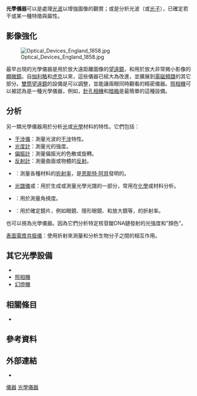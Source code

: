 {{expert}}

'''光學儀器'''可以是處理[[光波|光波]]以增強圖像的觀賞；或是分析光波（或[[光子|光子]]），已確定若干或某一種特徵與屬性。

== 影像強化 ==
[[File:Optical_Devices_England_1858.jpg|thumb]]

{{further|觀察儀器}}
最早出現的光學儀器是用於放大遠距離圖像的[[望遠鏡|望遠鏡]]，和用於放大非常微小影像的[[顯微鏡|顯微鏡]]。自[[伽利略|伽利略]]和[[安东尼·范·列文虎克|虎克]]以來，這些儀器已經大為改進，並擴展到[[電磁頻譜|電磁頻譜]]的其它部分。[[雙筒望遠鏡|雙筒望遠鏡]]的設備是可以調整，並能讓兩眼同時觀看的精密儀器。[[照相機|照相機]]可以被認為是一種光學儀器，例如，[[針孔相機|針孔相機]]和[[暗箱|暗箱]]是最簡單的這種設備。

== 分析 ==
另一類光學儀器用於分析[[光|光]]或[[光學|光學]]材料的特性。它們包括：

* [[干涉測量術|干涉儀]]：測量光波的[[干涉_(物理學)|干涉]]特性。
* [[光度計|光度計]]：測量光的強度。
* [[偏振計|偏振計]]：測量偏振光的色散或旋轉。
* [[分光光度法|反射計]]：測量曲面或物體的[[反射|反射]]。
* {{link-en|折射計|Refractometer}}：測量各種材料的[[折射率|折射率]]，是[[恩斯特·阿貝|恩斯特·阿貝]]發明的。
* [[光譜儀|光譜儀]]或{{link-en|單色儀|Monochromator}}：用於生成或測量光學光譜的一部分，常用在[[化學|化學]]或材料分析。
* {{link-en|自準直儀|Autocollimator}}：用於測量角撓度。
* {{link-en|屈度計|Vertometer}}：用於確定鏡片，例如眼鏡、隱形眼鏡、和放大鏡等，的折射率。

{{link-en|DNA排序器|DNA sequencer}}也可以視為光學儀器。因為它們分析特定核苷酸DNA鏈發射的光強度和"顏色"。

[[表面等離子共振|表面電漿共振儀]]：使用折射來測量和分析生物分子之間的相互作用。

== 其它光學設備 ==
* {{link-en|極化控制器|Polarization controller}}
* [[照相機|照相機]]
* [[幻燈機|幻燈機]]

== 相關條目 ==
* {{link-en|科學儀器|Scientific instrument}}

== 參考資料 ==
{{Reflist}}
{{Commons category|Optical devices}}

== 外部連結 ==
*{{cite web|url=http://www.funsci.com/fun3_en/lens/lens.htm|author=Giorgio Carboni|title=From Lenses to Optical Instruments|publisher=Fun Science Gallery|accessdate=2018-04-15|archive-date=2016-10-24|archive-url=https://web.archive.org/web/20161024131406/http://www.funsci.com/fun3_en/lens/lens.htm|dead-url=no}}

[[Category:光學設備|儀器]]
[[Category:光學儀器|]]
